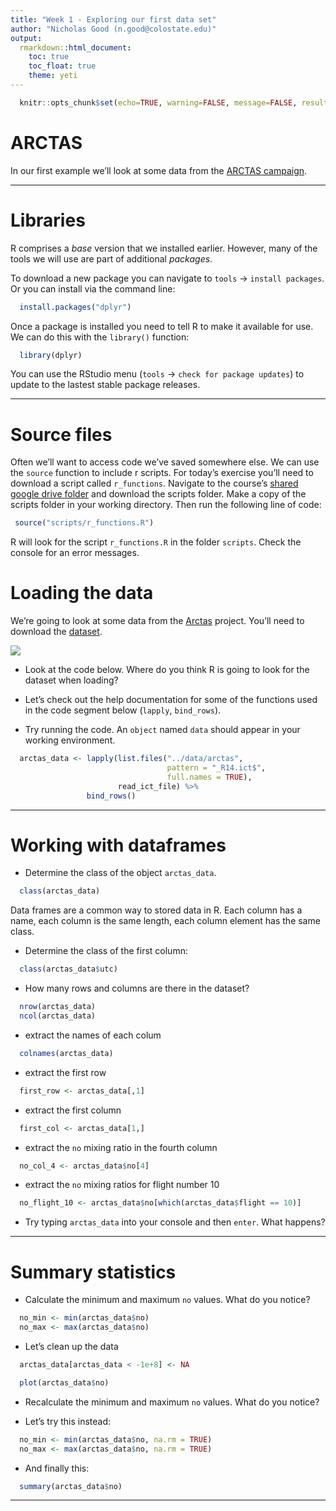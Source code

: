 ```yaml
---
title: "Week 1 - Exploring our first data set"
author: "Nicholas Good (n.good@colostate.edu)"
output:
  rmarkdown::html_document:
    toc: true
    toc_float: true
    theme: yeti
---
```


```r
  knitr::opts_chunk$set(echo=TRUE, warning=FALSE, message=FALSE, results = 'hide')
```

# ARCTAS

In our first example we'll look at some data from the [ARCTAS campaign](https://www.nasa.gov/mission_pages/arctas/smoke_plumes.html).

---

# Libraries

R comprises a *base* version that we installed earlier. However, many of the tools we will use are part of additional *packages*.

To download a new package you can navigate to `tools` -> `install packages`. Or you can install via the command line:

```r
  install.packages("dplyr")
```

Once a package is installed you need to tell R to make it available for use. We can do this with the `library()` function:

```r
  library(dplyr)
```

You can use the RStudio menu (`tools` -> `check for package updates`) to update to the lastest stable package releases.

---

# Source files

Often we'll want to access code we've saved somewhere else. We can use the `source` function to include r scripts. For today's exercise you'll need to download a script called `r_functions`. Navigate to the course's [shared google drive folder](https://tinyurl.com/R-for-fire-data) and download the scripts folder. Make a copy of the scripts folder in your working directory. Then run the following line of code:

```r
 source("scripts/r_functions.R")
```

R will look for the script `r_functions.R` in the folder `scripts`. Check the console for an error messages.

# Loading the data

We're going to look at some data from the [Arctas](https://www-air.larc.nasa.gov/cgi-bin/arcstat-c) project. You'll need to download the [dataset](https://tinyurl.com/R-for-fire-data).

![](images/arctas.PNG)
<br>

* Look at the code below. Where do you think R is going to look for the dataset when loading?

* Let's check out the help documentation for some of the functions used in the code segment below (`lapply`, `bind_rows`).

* Try running the code. An `object` named `data` should appear in your working environment.

```r
  arctas_data <- lapply(list.files("../data/arctas",
                                   pattern = "_R14.ict$",
                                   full.names = TRUE),
                        read_ict_file) %>%
                 bind_rows()
```

---

# Working with dataframes

* Determine the class of the object `arctas_data`.

```r
  class(arctas_data)
```


Data frames are a common way to stored data in R. Each column has a name, each column is the same length, each column element has the same class.

* Determine the class of the first column:

```r
  class(arctas_data$utc)
```

* How many rows and columns are there in the dataset?

```r
  nrow(arctas_data)
  ncol(arctas_data)
```

* extract the names of each colum

```r
  colnames(arctas_data)
```

* extract the first row

```r
  first_row <- arctas_data[,1]
```

* extract the first column

```r
  first_col <- arctas_data[1,]
```

* extract the `no` mixing ratio in the fourth column

```r
  no_col_4 <- arctas_data$no[4]
```

* extract the `no` mixing ratios for flight number 10

```r
  no_flight_10 <- arctas_data$no[which(arctas_data$flight == 10)]
```

* Try typing `arctas_data` into your console and then `enter`. What happens?

---

# Summary statistics

* Calculate the minimum and maximum `no` values. What do you notice?

```r
  no_min <- min(arctas_data$no)
  no_max <- max(arctas_data$no)
```

* Let's clean up the data

```r
  arctas_data[arctas_data < -1e+8] <- NA

  plot(arctas_data$no)
```

* Recalculate the minimum and maximum `no` values. What do you notice?

* Let's try this instead:

```r
  no_min <- min(arctas_data$no, na.rm = TRUE)
  no_max <- max(arctas_data$no, na.rm = TRUE)
```

* And finally this:

```r
  summary(arctas_data$no)
```
---

